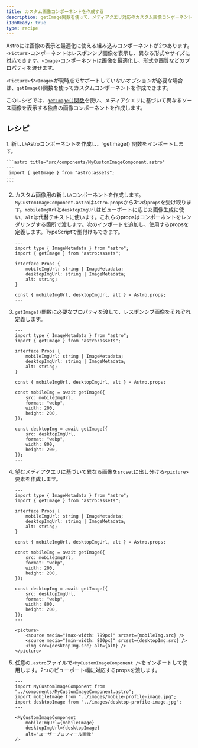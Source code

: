 ```yaml
---
title: カスタム画像コンポーネントを作成する
description: getImage関数を使って、メディアクエリ対応のカスタム画像コンポーネントを作成する方法を学びます。
i18nReady: true
type: recipe
---
```


Astroには画像の表示と最適化に使える組み込みコンポーネントが2つあります。`<Picture>`コンポーネントはレスポンシブ画像を表示し、異なる形式やサイズに対応できます。`<Image>`コンポーネントは画像を最適化し、形式や画質などのプロパティを渡せます。

`<Picture>`や`<Image>`が現時点でサポートしていないオプションが必要な場合は、`getImage()`関数を使ってカスタムコンポーネントを作成できます。

このレシピでは、[`getImage()`関数](/en/guides/images/#generating-images-with-getimage)を使い、メディアクエリに基づいて異なるソース画像を表示する独自の画像コンポーネントを作成します。

## レシピ

<Steps>
1. 新しいAstroコンポーネントを作成し、`getImage()`関数をインポートします。

    
    ```astro title="src/components/MyCustomImageComponent.astro" 
    ---
     import { getImage } from "astro:assets";
    ---
    ```

2. カスタム画像用の新しいコンポーネントを作成します。`MyCustomImageComponent.astro`は`Astro.props`から3つの`props`を受け取ります。`mobileImgUrl`と`desktopImgUrl`はビューポートに応じた画像生成に使い、`alt`は代替テキストに使います。これらのpropsはコンポーネントをレンダリングする箇所で渡します。次のインポートを追加し、使用するpropsを定義します。TypeScriptで型付けもできます。

    
    ```astro title="src/components/MyCustomImageComponent.astro" ins={3, 11}
    ---
    import type { ImageMetadata } from "astro";
    import { getImage } from "astro:assets";

    interface Props {
        mobileImgUrl: string | ImageMetadata;
        desktopImgUrl: string | ImageMetadata;
        alt: string;
    }

    const { mobileImgUrl, desktopImgUrl, alt } = Astro.props;
    ---
    ```

3. `getImage()`関数に必要なプロパティを渡して、レスポンシブ画像をそれぞれ定義します。

    
    ```astro title="src/components/MyCustomImageComponent.astro" ins={13-18, 20-25}
    ---
    import type { ImageMetadata } from "astro";
    import { getImage } from "astro:assets";

    interface Props {
        mobileImgUrl: string | ImageMetadata;
        desktopImgUrl: string | ImageMetadata;
        alt: string;
    }

    const { mobileImgUrl, desktopImgUrl, alt } = Astro.props;

    const mobileImg = await getImage({
        src: mobileImgUrl,
        format: "webp",
        width: 200,
        height: 200,
    });

    const desktopImg = await getImage({
        src: desktopImgUrl,
        format: "webp",
        width: 800,
        height: 200,
    });
    ---
    ```

4. 望むメディアクエリに基づいて異なる画像を`srcset`に出し分ける`<picture>`要素を作成します。

    
    ```astro title="src/components/MyCustomImageComponent.astro" ins={28-32}
    ---
    import type { ImageMetadata } from "astro";
    import { getImage } from "astro:assets";

    interface Props {
        mobileImgUrl: string | ImageMetadata;
        desktopImgUrl: string | ImageMetadata;
        alt: string;
    }

    const { mobileImgUrl, desktopImgUrl, alt } = Astro.props;

    const mobileImg = await getImage({
        src: mobileImgUrl,
        format: "webp",
        width: 200,
        height: 200,
    });

    const desktopImg = await getImage({
        src: desktopImgUrl,
        format: "webp",
        width: 800,
        height: 200,
    });
    ---

    <picture>
        <source media="(max-width: 799px)" srcset={mobileImg.src} />
        <source media="(min-width: 800px)" srcset={desktopImg.src} />
        <img src={desktopImg.src} alt={alt} />
    </picture>
    ```

5. 任意の`.astro`ファイルで`<MyCustomImageComponent />`をインポートして使用します。2つのビューポート幅に対応するpropsを渡します。

    
    ```astro title="src/pages/index.astro" 
    ---
    import MyCustomImageComponent from "../components/MyCustomImageComponent.astro";
    import mobileImage from "../images/mobile-profile-image.jpg";
    import desktopImage from "../images/desktop-profile-image.jpg";
    ---

    <MyCustomImageComponent
        mobileImgUrl={mobileImage}
        desktopImgUrl={desktopImage}
        alt="ユーザープロフィール画像"
    />
    ```
</Steps>

